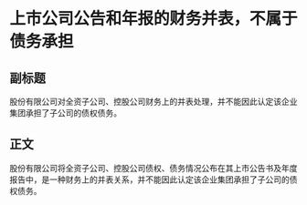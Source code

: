 # 上市公司公告和年报的财务并表，不属于债务承担
## 副标题
股份有限公司对全资子公司、控股公司财务上的并表处理，并不能因此认定该企业集团承担了子公司的债权债务。
## 正文
股份有限公司将全资子公司、控股公司债权、债务情况公布在其上市公告书及年度报告中，是一种财务上的并表关系，并不能因此认定该企业集团承担了子公司的债权债务。